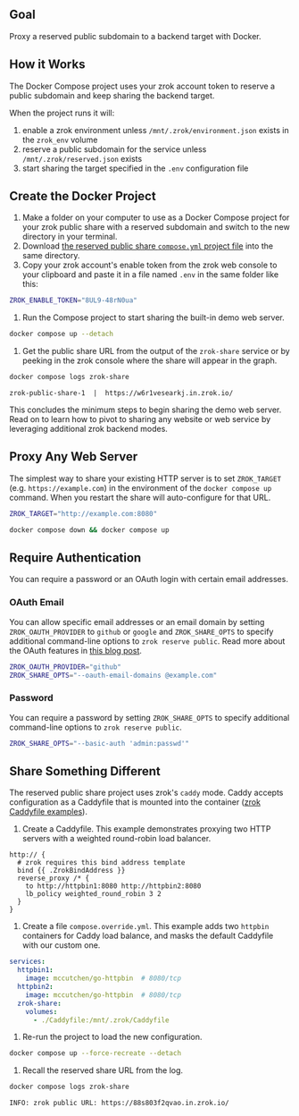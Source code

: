 ## Goal

Proxy a reserved public subdomain to a backend target with Docker.

## How it Works

The Docker Compose project uses your zrok account token to reserve a public subdomain and keep sharing the backend
target.

When the project runs it will:

1. enable a zrok environment unless `/mnt/.zrok/environment.json` exists in the `zrok_env` volume
1. reserve a public subdomain for the service unless `/mnt/.zrok/reserved.json` exists
1. start sharing the target specified in the `.env` configuration file

## Create the Docker Project

1. Make a folder on your computer to use as a Docker Compose project for your zrok public share with a reserved subdomain and switch to the new directory in your terminal.
1. Download [the reserved public share `compose.yml` project file](pathname:///zrok-public-reserved/compose.yml) into the same directory.
1. Copy your zrok account's enable token from the zrok web console to your clipboard and paste it in a file named `.env` in the same folder like this:

  ```bash title=".env"
  ZROK_ENABLE_TOKEN="8UL9-48rN0ua"
  ```

1. Run the Compose project to start sharing the built-in demo web server.

  ```bash
  docker compose up --detach
  ```

1. Get the public share URL from the output of the `zrok-share` service or by peeking in the zrok console where the share will appear in the graph.

  ```bash
  docker compose logs zrok-share
  ```

  ```buttonless title="Output"
  zrok-public-share-1  |  https://w6r1vesearkj.in.zrok.io/
  ```

This concludes the minimum steps to begin sharing the demo web server. Read on to learn how to pivot to sharing any website or web service by leveraging additional zrok backend modes.

## Proxy Any Web Server

The simplest way to share your existing HTTP server is to set `ZROK_TARGET` (e.g. `https://example.com`) in the environment of the `docker compose up` command. When you restart the share will auto-configure for that URL.

```bash title=".env"
ZROK_TARGET="http://example.com:8080"
```

```bash
docker compose down && docker compose up
```

## Require Authentication

You can require a password or an OAuth login with certain email addresses.

### OAuth Email

You can allow specific email addresses or an email domain by setting `ZROK_OAUTH_PROVIDER` to `github` or `google` and
`ZROK_SHARE_OPTS` to specify additional command-line options to `zrok reserve public`. Read more about the OAuth
features in [this blog post](https://blog.openziti.io/the-zrok-oauth-public-frontend).

```bash title=".env"
ZROK_OAUTH_PROVIDER="github"
ZROK_SHARE_OPTS="--oauth-email-domains @example.com"
```

### Password

You can require a password by setting `ZROK_SHARE_OPTS` to specify additional command-line options to `zrok reserve
public`.

```bash title=".env"
ZROK_SHARE_OPTS="--basic-auth 'admin:passwd'"
```

## Share Something Different

The reserved public share project uses zrok's `caddy` mode. Caddy accepts configuration as a Caddyfile that is mounted into the container ([zrok Caddyfile examples](https://github.com/openziti/zrok/tree/main/etc/caddy)).

1. Create a Caddyfile. This example demonstrates proxying two HTTP servers with a weighted round-robin load balancer.

  ```console title="Caddyfile"
  http:// {
    # zrok requires this bind address template
    bind {{ .ZrokBindAddress }}
    reverse_proxy /* {
      to http://httpbin1:8080 http://httpbin2:8080
      lb_policy weighted_round_robin 3 2
    }
  }
  ```

1. Create a file `compose.override.yml`. This example adds two `httpbin` containers for Caddy load balance, and masks the default Caddyfile with our custom one.

  ```yaml title="compose.override.yml"
  services:
    httpbin1:
      image: mccutchen/go-httpbin  # 8080/tcp
    httpbin2:
      image: mccutchen/go-httpbin  # 8080/tcp
    zrok-share:
      volumes:
        - ./Caddyfile:/mnt/.zrok/Caddyfile
  ```

1. Re-run the project to load the new configuration.

  ```bash
  docker compose up --force-recreate --detach
  ```

1. Recall the reserved share URL from the log.

  ```bash
  docker compose logs zrok-share
  ```

  ```buttonless title="Output"
  INFO: zrok public URL: https://88s803f2qvao.in.zrok.io/
  ```
